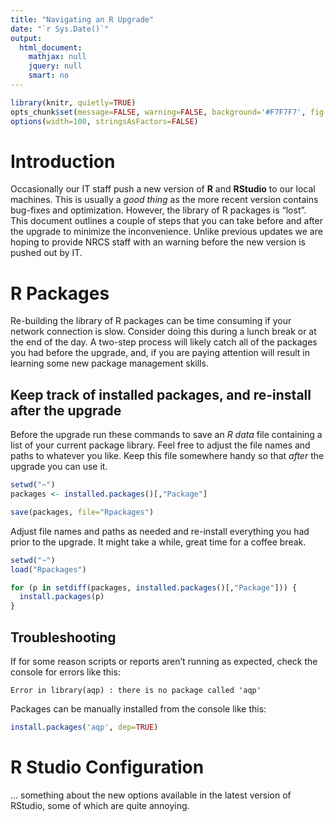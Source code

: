 ```yaml
---
title: "Navigating an R Upgrade"
date: "`r Sys.Date()`"
output:
  html_document:
    mathjax: null
    jquery: null
    smart: no
---
```

  
```r
library(knitr, quietly=TRUE)
opts_chunk$set(message=FALSE, warning=FALSE, background='#F7F7F7', fig.retina=2, dev='png', tidy=FALSE, verbose=FALSE)
options(width=100, stringsAsFactors=FALSE)
```


# Introduction
Occasionally our IT staff push a new version of **R** and **RStudio** to our local machines. This is usually a *good thing* as the more recent version contains bug-fixes and optimization. However, the library of R packages is "lost". This document outlines a couple of steps that you can take before and after the upgrade to minimize the inconvenience. Unlike previous updates we are hoping to provide NRCS staff with an warning before the new version is pushed out by IT.

# R Packages

Re-building the library of R packages can be time consuming if your network connection is slow. Consider doing this during a lunch break or at the end of the day. A two-step process will likely catch all of the packages you had before the upgrade, and, if you are paying attention will result in learning some new package management skills.

## Keep track of installed packages, and re-install after the upgrade

Before the upgrade run these commands to save an *R data* file containing a list of your current package library. Feel free to adjust the file names and paths to whatever you like. Keep this file somewhere handy so that *after* the upgrade you can use it.
```r
setwd("~")
packages <- installed.packages()[,"Package"]

save(packages, file="Rpackages")
```

Adjust file names and paths as needed and re-install everything you had prior to the upgrade. It might take a while, great time for a coffee break.
```r
setwd("~")
load("Rpackages")

for (p in setdiff(packages, installed.packages()[,"Package"])) {
  install.packages(p)
}
```


## Troubleshooting
If for some reason scripts or reports aren't running as expected, check the console for errors like this:

`Error in library(aqp) : there is no package called 'aqp'`

Packages can be manually installed from the console like this:

```r
install.packages('aqp', dep=TRUE)
```



# R Studio Configuration

... something about the new options available in the latest version of RStudio, some of which are quite annoying.





